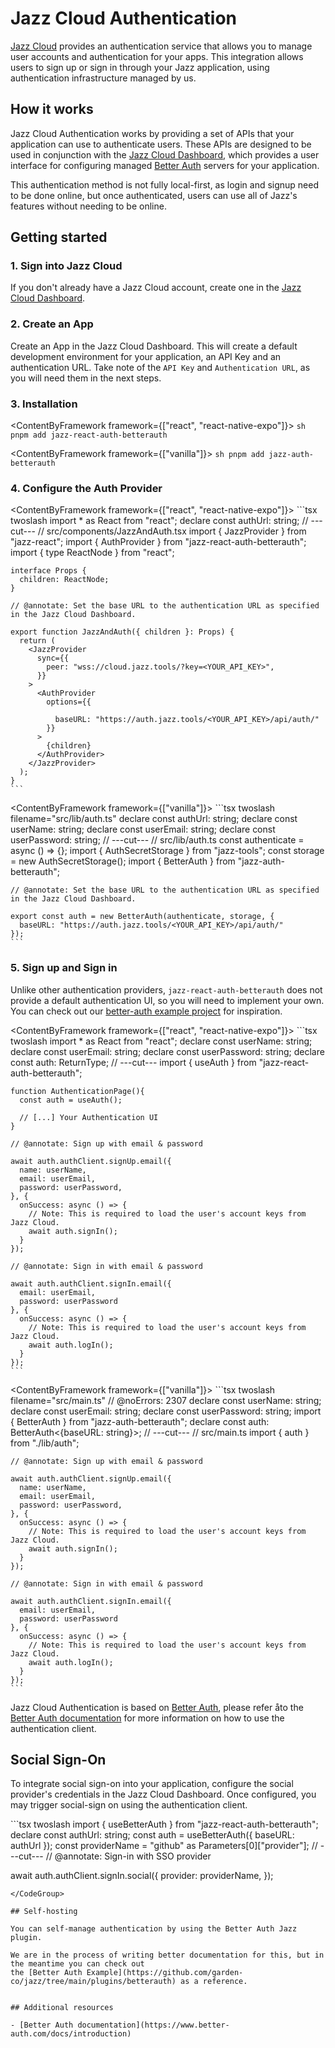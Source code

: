 


# Jazz Cloud Authentication

[Jazz Cloud](/cloud) provides an authentication service that allows you to manage user accounts and 
authentication for your apps. This integration allows users to sign up or sign in through your
Jazz application, using authentication infrastructure managed by us.


## How it works

Jazz Cloud Authentication works by providing a set of APIs that your application can use to authenticate users. 
These APIs are designed to be used in conjunction with the [Jazz Cloud Dashboard](https://dashboard.jazz.tools/), 
which provides a user interface for configuring managed [Better Auth](https://www.better-auth.com/) 
servers for your application.

<Alert variant="info" title="Network requirements">
This authentication method is not fully local-first, as login and signup need to be done online,
but once authenticated, users can use all of Jazz's features without needing to be online.
</Alert>

## Getting started

### 1. Sign into Jazz Cloud

If you don't already have a Jazz Cloud account, create one in the [Jazz Cloud Dashboard](https://dashboard.jazz.tools).

### 2. Create an App

Create an App in the Jazz Cloud Dashboard.
This will create a default development environment for your application, an API Key and an authentication URL.
Take note of the `API Key` and `Authentication URL`, as you will need them in the next steps.

### 3. Installation

<ContentByFramework framework={["react", "react-native-expo"]}>
  <CodeGroup>
    ```sh
    pnpm add jazz-react-auth-betterauth
    ```
  </CodeGroup>
</ContentByFramework>

<ContentByFramework framework={["vanilla"]}>
  <CodeGroup>
    ```sh
    pnpm add jazz-auth-betterauth
    ```
  </CodeGroup>
</ContentByFramework>


### 4. Configure the Auth Provider

<ContentByFramework framework={["react", "react-native-expo"]}>
  <CodeGroup>
    ```tsx twoslash
    import * as React from "react";
    declare const authUrl: string;
    // ---cut---
    // src/components/JazzAndAuth.tsx
    import { JazzProvider } from "jazz-react";
    import { AuthProvider } from "jazz-react-auth-betterauth";
    import { type ReactNode } from "react";

    interface Props {
      children: ReactNode;
    }

    // @annotate: Set the base URL to the authentication URL as specified in the Jazz Cloud Dashboard.
    
    export function JazzAndAuth({ children }: Props) {
      return (
        <JazzProvider
          sync={{
            peer: "wss://cloud.jazz.tools/?key=<YOUR_API_KEY>",
          }}
        >
          <AuthProvider
            options={{

              baseURL: "https://auth.jazz.tools/<YOUR_API_KEY>/api/auth/"
            }}
          >
            {children}
          </AuthProvider> 
        </JazzProvider>
      );
    }
    ```
  </CodeGroup>
</ContentByFramework>

<ContentByFramework framework={["vanilla"]}>
  <CodeGroup>
    ```tsx twoslash filename="src/lib/auth.ts"
    declare const authUrl: string;
    declare const userName: string;
    declare const userEmail: string;
    declare const userPassword: string;
    // ---cut---
    // src/lib/auth.ts
    const authenticate = async () => {};
    import { AuthSecretStorage } from "jazz-tools";
    const storage = new AuthSecretStorage();
    import { BetterAuth } from "jazz-auth-betterauth";

    // @annotate: Set the base URL to the authentication URL as specified in the Jazz Cloud Dashboard.
    
    export const auth = new BetterAuth(authenticate, storage, { 
      baseURL: "https://auth.jazz.tools/<YOUR_API_KEY>/api/auth/" 
    });
    ```
  </CodeGroup>
</ContentByFramework>



### 5. Sign up and Sign in

Unlike other authentication providers, `jazz-react-auth-betterauth`  does not provide a default 
authentication UI, so you will need to implement your own.
You can check out our [better-auth example project](https://github.com/garden-co/jazz/tree/main/examples/betterauth) 
for inspiration.

<ContentByFramework framework={["react", "react-native-expo"]}>
  <CodeGroup>
    ```tsx twoslash
    import * as React from "react";
    declare const userName: string;
    declare const userEmail: string;
    declare const userPassword: string;
    declare const auth: ReturnType<typeof useAuth>;
    // ---cut---
    import { useAuth } from "jazz-react-auth-betterauth";

    function AuthenticationPage(){
      const auth = useAuth();

      // [...] Your Authentication UI
    }

    // @annotate: Sign up with email & password

    await auth.authClient.signUp.email({
      name: userName,
      email: userEmail,
      password: userPassword,
    }, {
      onSuccess: async () => {
        // Note: This is required to load the user's account keys from Jazz Cloud.
        await auth.signIn();
      }
    });

    // @annotate: Sign in with email & password

    await auth.authClient.signIn.email({
      email: userEmail,
      password: userPassword
    }, {
      onSuccess: async () => {
        // Note: This is required to load the user's account keys from Jazz Cloud.
        await auth.logIn();
      }
    });
    ```
  </CodeGroup>
</ContentByFramework>

<ContentByFramework framework={["vanilla"]}>
  <CodeGroup>
    ```tsx twoslash filename="src/main.ts"
    // @noErrors: 2307
    declare const userName: string;
    declare const userEmail: string;
    declare const userPassword: string;
    import { BetterAuth } from "jazz-auth-betterauth";
    declare const auth: BetterAuth<{baseURL: string}>;
    // ---cut---
    // src/main.ts
    import { auth } from "./lib/auth";

    // @annotate: Sign up with email & password

    await auth.authClient.signUp.email({
      name: userName,
      email: userEmail,
      password: userPassword,
    }, {
      onSuccess: async () => {
        // Note: This is required to load the user's account keys from Jazz Cloud.
        await auth.signIn();
      }
    });

    // @annotate: Sign in with email & password

    await auth.authClient.signIn.email({
      email: userEmail,
      password: userPassword
    }, {
      onSuccess: async () => {
        // Note: This is required to load the user's account keys from Jazz Cloud.
        await auth.logIn();
      }
    });
    ```
  </CodeGroup>
</ContentByFramework>

Jazz Cloud Authentication is based on [Better Auth](https://www.better-auth.com/), please refer
åto the [Better Auth documentation](https://www.better-auth.com/docs/basic-usage) for more information
on how to use the authentication client.


## Social Sign-On

To integrate social sign-on into your application, configure the social provider's credentials
in the Jazz Cloud Dashboard. Once configured, you may trigger social-sign on using the authentication client.

<CodeGroup>
  ```tsx twoslash
  import { useBetterAuth } from "jazz-react-auth-betterauth";
  declare const authUrl: string;
  const auth = useBetterAuth({ baseURL: authUrl });
  const providerName = "github" as Parameters<typeof auth.authClient.signIn.social>[0]["provider"];
  // ---cut---
  // @annotate: Sign-in with SSO provider

  await auth.authClient.signIn.social({
    provider: providerName,
  });

  ```
</CodeGroup>

## Self-hosting

You can self-manage authentication by using the Better Auth Jazz plugin. 

We are in the process of writing better documentation for this, but in the meantime you can check out 
the [Better Auth Example](https://github.com/garden-co/jazz/tree/main/plugins/betterauth) as a reference.


## Additional resources

- [Better Auth documentation](https://www.better-auth.com/docs/introduction)
